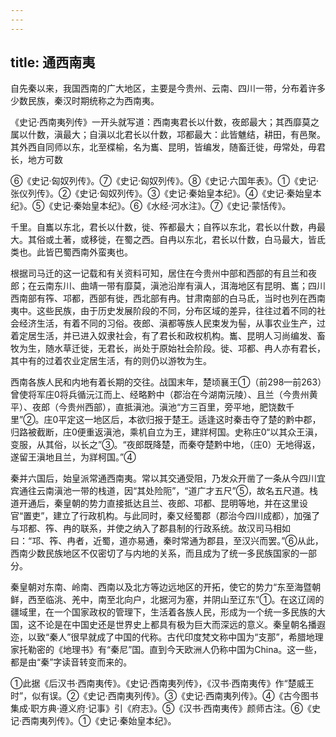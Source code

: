 ```yaml
---
---
---
```

title: 通西南夷
---



自先秦以来，我国西南的广大地区，主要是今贵州、云南、四川一带，分布着许多少数民族，秦汉时期统称之为西南夷。

《史记·西南夷列传》一开头就写道：西南夷君长以什数，夜郎最大；其西靡莫之属以什数，滇最大；自滇以北君长以什数，邛都最大：此皆魋结，耕田，有邑聚。其外西自同师以东，北至楪榆，名为巂、昆明，皆编发，随畜迁徙，毋常处，毋君长，地方可数

⑥《史记·匈奴列传》。⑦《史记·匈奴列传》。⑧《史记·六国年表》。①《史记·张仪列传》。②《史记·匈奴列传》。③《史记·秦始皇本纪》。④《史记·秦始皇本纪》。⑤《史记·秦始皇本纪》。⑥《水经·河水注》。⑦《史记·蒙恬传》。

千里。自巂以东北，君长以什数，徙、筰都最大；自筰以东北，君长以什数，冉最大。其俗或土著，或移徙，在蜀之西。自冉以东北，君长以什数，白马最大，皆氐类也。此皆巴蜀西南外蛮夷也。

根据司马迁的这一记载和有关资料可知，居住在今贵州中部和西部的有且兰和夜郎；在云南东川、曲靖一带有靡莫，滇池沿岸有滇人，洱海地区有昆明、巂；四川西南部有筰、邛都，西部有徙，西北部有冉。甘肃南部的白马氐，当时也列在西南夷中。这些民族，由于历史发展阶段的不同，分布区域的差异，往往过着不同的社会经济生活，有着不同的习俗。夜郎、滇都等族人民束发为髻，从事农业生产，过着定居生活，并已进入奴隶社会，有了君长和政权机构。巂、昆明人习尚编发、畜牧为生，随水草迁徙，无君长，尚处于原始社会阶段。徙、邛都、冉人亦有君长，其中有的过着农业定居生活，有的则仍以游牧为生。

西南各族人民和内地有着长期的交往。战国末年，楚顷襄王①（前298—前263）曾使将军庄0将兵循沅江而上、经略黔中（郡治在今湖南沅陵）、且兰（今贵州黄平）、夜郎（今贵州西部），直抵滇池。滇池“方三百里，旁平地，肥饶数千里”②。庄0平定这一地区后，本欲归报于楚王。适逢这时秦击夺了楚的黔中郡，归路被截断，庄0便重返滇池，乘机自立为王，建牂柯国。史称庄0“以其众王滇，变服，从其俗，以长之”③。“夜郎既降楚，而秦夺楚黔中地，（庄0）无地得返，遂留王滇地且兰，为牂柯国。”④

秦并六国后，始皇派常通西南夷。常以其交通受阻，乃发众开凿了一条从今四川宜宾通往云南滇池一带的栈道，因“其处险阨”，“道广才五尺”⑤，故名五尺道。栈道开通后，秦皇朝的势力直接抵达且兰、夜郎、邛都、昆明等地，并在这里设官“置吏”，建立了行政机构。与此同时，秦又经蜀郡（郡治今四川成都），加强了与邛都、筰、冉的联系，并使之纳入了郡县制的行政系统。故汉司马相如曰：“邛、筰、冉者，近蜀，道亦易通，秦时常通为郡县，至汉兴而罢。”⑥从此，西南少数民族地区不仅密切了与内地的关系，而且成为了统一多民族国家的一部分。

秦皇朝对东南、岭南、西南以及北方等边远地区的开拓，使它的势力“东至海暨朝鲜，西至临洮、羌中，南至北向户，北据河为塞，并阴山至辽东”①。在这辽阔的疆域里，在一个国家政权的管理下，生活着各族人民，形成为一个统一多民族的大国，这不论是在中国史还是世界史上都具有极为巨大而深远的意义。秦皇朝名播遐迩，以致“秦人”很早就成了中国的代称。古代印度梵文称中国为“支那”，希腊地理家托勒密的《地理书》有“秦尼”国。直到今天欧洲人仍称中国为China。这一些，都是由“秦”字读音转变而来的。

①此据《后汉书·西南夷传》。《史记·西南夷列传》，《汉书·西南夷传》作“楚威王时”，似有误。②《史记·西南夷列传》。③《史记·西南夷列传》。④《古今图书集成·职方典·遵义府·记事》引《府志》。⑤《汉书·西南夷传》颜师古注。⑥《史记·西南夷列传》。①《史记·秦始皇本纪》。